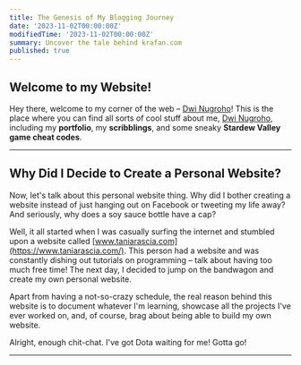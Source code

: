 ```yaml
---
title: The Genesis of My Blogging Journey
date: '2023-11-02T00:00:00Z'
modifiedTime: '2023-11-02T00:00:00Z'
summary: Uncover the tale behind krafan.com
published: true
---
```


## Welcome to my Website!

Hey there, welcome to my corner of the web – [Dwi Nugroho](https://krafan.com/about)! This is the place where you can find all sorts of cool stuff about me, [Dwi Nugroho](https://krafan.com/about), including my **portfolio**, my **scribblings**, and some sneaky **Stardew Valley game cheat codes**.

---

## Why Did I Decide to Create a Personal Website?

Now, let's talk about this personal website thing. Why did I bother creating a website instead of just hanging out on Facebook or tweeting my life away? And seriously, why does a soy sauce bottle have a cap?

Well, it all started when I was casually surfing the internet and stumbled upon a website called [www.taniarascia.com](https://www.taniarascia.com/). This person had a website and was constantly dishing out tutorials on programming – talk about having too much free time! The next day, I decided to jump on the bandwagon and create my own personal website.

Apart from having a not-so-crazy schedule, the real reason behind this website is to document whatever I'm learning, showcase all the projects I've ever worked on, and, of course, brag about being able to build my own website.

Alright, enough chit-chat. I've got Dota waiting for me! Gotta go!

---
